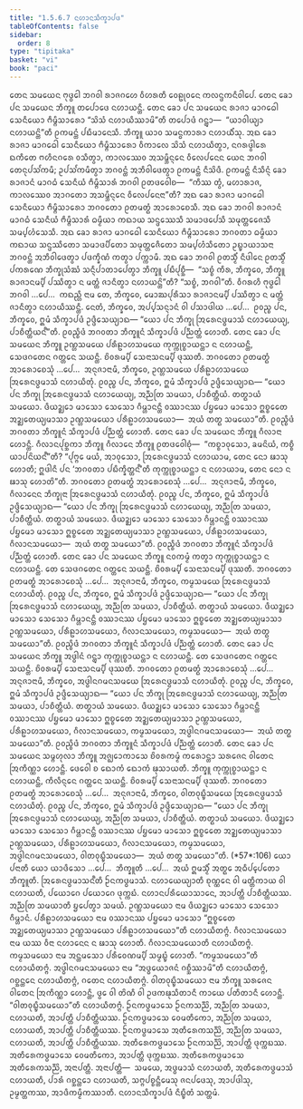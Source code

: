 ```yaml
---
title: "1.5.6.7 ᨶᩉᩣᨶᩈᩥᨠ᩠ᨡᩣᨸᨴ"
tableOfContents: false
sidebar:
  order: 8
type: "tipitaka"
basket: "vi"
book: "paci"
---
```



<DynamicBreadcrumb />

<Division number="357" book="paci">

<Paragraph number="1088" book="paci">
ᨲᩮᨶ ᩈᨾᨿᩮᨶ ᨻᩩᨴ᩠ᨵᩮᩤ ᨽᨣᩅᩤ ᩁᩣᨩᨣᩉᩮ ᩅᩥᩉᩁᨲᩥ ᩅᩮᩊᩩᩅᨶᩮ ᨠᩃᨶ᩠ᨴᨠᨶᩥᩅᩤᨸᩮ. ᨲᩮᨶ ᨡᩮᩣ ᨸᨶ ᩈᨾᨿᩮᨶ ᨽᩥᨠ᩠ᨡᩪ ᨲᨸᩮᩣᨴᩮ ᨶᩉᩣᨿᨶ᩠ᨲᩥ. ᨲᩮᨶ ᨡᩮᩣ ᨸᨶ ᩈᨾᨿᩮᨶ ᩁᩣᨩᩣ ᨾᩣᨣᨵᩮᩤ ᩈᩮᨶᩥᨿᩮᩣ ᨻᩥᨾ᩠ᨻᩥᩈᩣᩁᩮᩣ “ᩈᩦᩈᩴ ᨶᩉᩣᨿᩥᩔᩣᨾᩦ”ᨲᩥ ᨲᨸᩮᩣᨴᩴ ᨣᨶ᩠ᨲ᩠ᩅᩣ—  “ᨿᩣᩅᩤᨿ᩠ᨿᩣ ᨶᩉᩣᨿᨶ᩠ᨲᩦ”ᨲᩥ ᩑᨠᨾᨶ᩠ᨲᩴ ᨸᨭᩥᨾᩣᨶᩮᩈᩥ. ᨽᩥᨠ᩠ᨡᩪ ᨿᩣᩅ ᩈᨾᨶ᩠ᨵᨠᩣᩁᩣ ᨶᩉᩣᨿᩥᩴᩈᩩ. ᩋᨳ ᨡᩮᩣ ᩁᩣᨩᩣ ᨾᩣᨣᨵᩮᩤ ᩈᩮᨶᩥᨿᩮᩣ ᨻᩥᨾ᩠ᨻᩥᩈᩣᩁᩮᩣ ᩅᩥᨠᩣᩃᩮ ᩈᩦᩈᩴ ᨶᩉᩣᨿᩥᨲ᩠ᩅᩣ, ᨶᨣᩁᨴ᩠ᩅᩤᩁᩮ ᨳᨠᩥᨲᩮ ᨻᩉᩥᨶᨣᩁᩮ ᩅᩈᩥᨲ᩠ᩅᩣ, ᨠᩣᩃᩔᩮᩅ ᩋᩈᨾ᩠ᨽᩥᨶ᩠ᨶᩮᨶ ᩅᩥᩃᩮᨸᨶᩮᨶ ᨿᩮᨶ ᨽᨣᩅᩤ ᨲᩮᨶᩩᨸᩈᩘᨠᨾᩥ; ᩏᨸᩈᩘᨠᨾᩥᨲ᩠ᩅᩣ ᨽᨣᩅᨶ᩠ᨲᩴ ᩋᨽᩥᩅᩤᨴᩮᨲ᩠ᩅᩣ ᩑᨠᨾᨶ᩠ᨲᩴ ᨶᩥᩈᩦᨴᩥ. ᩑᨠᨾᨶ᩠ᨲᩴ ᨶᩥᩈᩥᨶ᩠ᨶᩴ ᨡᩮᩣ ᩁᩣᨩᩣᨶᩴ ᨾᩣᨣᨵᩴ ᩈᩮᨶᩥᨿᩴ ᨻᩥᨾ᩠ᨻᩥᩈᩣᩁᩴ ᨽᨣᩅᩤ ᩑᨲᨴᩅᩮᩤᨧ—  “ᨠᩥᩔ ᨲ᩠ᩅᩴ, ᨾᩉᩣᩁᩣᨩ, ᨠᩣᩃᩔᩮᩅ ᩋᩣᨣᨲᩮᩣ ᩋᩈᨾ᩠ᨽᩥᨶ᩠ᨶᩮᨶ ᩅᩥᩃᩮᨸᨶᩮᨶᩣ”ᨲᩥ? ᩋᨳ ᨡᩮᩣ ᩁᩣᨩᩣ ᨾᩣᨣᨵᩮᩤ ᩈᩮᨶᩥᨿᩮᩣ ᨻᩥᨾ᩠ᨻᩥᩈᩣᩁᩮᩣ ᨽᨣᩅᨲᩮᩣ ᩑᨲᨾᨲ᩠ᨳᩴ ᩋᩣᩁᩮᩣᨧᩮᩈᩥ. ᩋᨳ ᨡᩮᩣ ᨽᨣᩅᩤ ᩁᩣᨩᩣᨶᩴ ᨾᩣᨣᨵᩴ ᩈᩮᨶᩥᨿᩴ ᨻᩥᨾ᩠ᨻᩥᩈᩣᩁᩴ ᨵᨾ᩠ᨾᩥᨿᩣ ᨠᨳᩣᨿ ᩈᨶ᩠ᨴᩔᩮᩈᩥ ᩈᨾᩣᨴᨸᩮᩈᩥ ᩈᨾᩩᨲ᩠ᨲᩮᨩᩮᩈᩥ ᩈᨾ᩠ᨸᩉᩴᩈᩮᩈᩥ. ᩋᨳ ᨡᩮᩣ ᩁᩣᨩᩣ ᨾᩣᨣᨵᩮᩤ ᩈᩮᨶᩥᨿᩮᩣ ᨻᩥᨾ᩠ᨻᩥᩈᩣᩁᩮᩣ ᨽᨣᩅᨲᩣ ᨵᨾ᩠ᨾᩥᨿᩣ ᨠᨳᩣᨿ ᩈᨶ᩠ᨴᩔᩥᨲᩮᩣ ᩈᨾᩣᨴᨸᩥᨲᩮᩣ ᩈᨾᩩᨲ᩠ᨲᩮᨩᩥᨲᩮᩣ ᩈᨾ᩠ᨸᩉᩴᩈᩥᨲᩮᩣ ᩏᨭ᩠ᨮᩣᨿᩣᩈᨶᩣ ᨽᨣᩅᨶ᩠ᨲᩴ ᩋᨽᩥᩅᩤᨴᩮᨲ᩠ᩅᩣ ᨸᨴᨠ᩠ᨡᩥᨱᩴ ᨠᨲ᩠ᩅᩣ ᨸᨠ᩠ᨠᩣᨾᩥ.
</Paragraph>

<Paragraph number="1089" book="paci">
ᩋᨳ ᨡᩮᩣ ᨽᨣᩅᩤ ᩑᨲᩈ᩠ᨾᩥᩴ ᨶᩥᨴᩤᨶᩮ ᩑᨲᩈ᩠ᨾᩥᩴ ᨸᨠᩁᨱᩮ ᨽᩥᨠ᩠ᨡᩩᩈᩴᨥᩴ ᩈᨶ᩠ᨶᩥᨸᩣᨲᩣᨸᩮᨲ᩠ᩅᩣ ᨽᩥᨠ᩠ᨡᩪ ᨸᨭᩥᨸᩩᨧ᩠ᨨᩥ—  “ᩈᨧ᩠ᨧᩴ ᨠᩥᩁ, ᨽᩥᨠ᩠ᨡᩅᩮ, ᨽᩥᨠ᩠ᨡᩪ ᩁᩣᨩᩣᨶᨾ᩠ᨸᩥ ᨸᩔᩥᨲ᩠ᩅᩣ ᨶ ᨾᨲ᩠ᨲᩴ ᨩᩣᨶᩥᨲ᩠ᩅᩣ ᨶᩉᩣᨿᨶ᩠ᨲᩦ”ᨲᩥ? “ᩈᨧ᩠ᨧᩴ, ᨽᨣᩅᩤ”ᨲᩥ. ᩅᩥᨣᩁᩉᩥ ᨻᩩᨴ᩠ᨵᩮᩤ ᨽᨣᩅᩤ …ᨸᩮ…  ᨠᨳᨬ᩠ᩉᩥ ᨶᩣᨾ ᨲᩮ, ᨽᩥᨠ᩠ᨡᩅᩮ, ᨾᩮᩣᨥᨸᩩᩁᩥᩈᩣ ᩁᩣᨩᩣᨶᨾ᩠ᨸᩥ ᨸᩔᩥᨲ᩠ᩅᩣ ᨶ ᨾᨲ᩠ᨲᩴ ᨩᩣᨶᩥᨲ᩠ᩅᩣ ᨶᩉᩣᨿᩥᩔᨶ᩠ᨲᩥ. ᨶᩮᨲᩴ, ᨽᩥᨠ᩠ᨡᩅᩮ, ᩋᨸ᩠ᨸᩈᨶ᩠ᨶᩣᨶᩴ ᩅᩤ ᨸᩈᩣᨴᩤᨿ …ᨸᩮ…  ᩑᩅᨬ᩠ᨧ ᨸᨶ, ᨽᩥᨠ᩠ᨡᩅᩮ, ᩍᨾᩴ ᩈᩥᨠ᩠ᨡᩣᨸᨴᩴ ᩏᨴ᩠ᨴᩥᩈᩮᨿ᩠ᨿᩣᨳ—
</Paragraph>

<Paragraph number="1090" book="paci">
<Emphasis>“ᨿᩮᩣ ᨸᨶ ᨽᩥᨠ᩠ᨡᩩ ᩒᩁᩮᨶᨴ᩠ᨵᨾᩣᩈᩴ ᨶᩉᩣᨿᩮᨿ᩠ᨿ, ᨸᩣᨧᩥᨲ᩠ᨲᩥᨿᨶ᩺”</Emphasis>ᨲᩥ.
</Paragraph>

<Paragraph number="1091" book="paci">
ᩑᩅᨬ᩠ᨧᩥᨴᩴ ᨽᨣᩅᨲᩣ ᨽᩥᨠ᩠ᨡᩪᨶᩴ ᩈᩥᨠ᩠ᨡᩣᨸᨴᩴ ᨸᨬ᩠ᨬᨲ᩠ᨲᩴ ᩉᩮᩣᨲᩥ.
</Paragraph>

</Division>
<Division number="358" book="paci">

<Paragraph number="1092" book="paci">
ᨲᩮᨶ ᨡᩮᩣ ᨸᨶ ᩈᨾᨿᩮᨶ ᨽᩥᨠ᩠ᨡᩪ ᩏᨱ᩠ᩉᩈᨾᨿᩮ ᨸᩁᩥᩊᩣᩉᩈᨾᨿᩮ ᨠᩩᨠ᩠ᨠᩩᨧ᩠ᨧᩣᨿᨶ᩠ᨲᩣ ᨶ ᨶᩉᩣᨿᨶ᩠ᨲᩥ, ᩈᩮᨴᨣᨲᩮᨶ ᨣᨲ᩠ᨲᩮᨶ ᩈᨿᨶ᩠ᨲᩥ. ᨧᩦᩅᩁᨾ᩠ᨸᩥ ᩈᩮᨶᩣᩈᨶᨾ᩠ᨸᩥ ᨴᩩᩔᨲᩥ. ᨽᨣᩅᨲᩮᩣ ᩑᨲᨾᨲ᩠ᨳᩴ ᩋᩣᩁᩮᩣᨧᩮᩈᩩᩴ …ᨸᩮ…  ᩋᨶᩩᨩᩣᨶᩣᨾᩥ, ᨽᩥᨠ᩠ᨡᩅᩮ, ᩏᨱ᩠ᩉᩈᨾᨿᩮ ᨸᩁᩥᩊᩣᩉᩈᨾᨿᩮ ᩒᩁᩮᨶᨴ᩠ᨵᨾᩣᩈᩴ ᨶᩉᩣᨿᩥᨲᩩᩴ. ᩑᩅᨬ᩠ᨧ ᨸᨶ, ᨽᩥᨠ᩠ᨡᩅᩮ, ᩍᨾᩴ ᩈᩥᨠ᩠ᨡᩣᨸᨴᩴ ᩏᨴ᩠ᨴᩥᩈᩮᨿ᩠ᨿᩣᨳ—
</Paragraph>

<Paragraph number="1093" book="paci">
<Emphasis>“ᨿᩮᩣ ᨸᨶ ᨽᩥᨠ᩠ᨡᩩ ᩒᩁᩮᨶᨴ᩠ᨵᨾᩣᩈᩴ ᨶᩉᩣᨿᩮᨿ᩠ᨿ, ᩋᨬ᩠ᨬᨲᩕ ᩈᨾᨿᩣ, ᨸᩣᨧᩥᨲ᩠ᨲᩥᨿᩴ. ᨲᨲ᩠ᨳᩣᨿᩴ ᩈᨾᨿᩮᩣ. ᨴᩥᨿᨯ᩠ᨰᩮᩣ ᨾᩣᩈᩮᩣ ᩈᩮᩈᩮᩣ ᨣᩥᨾ᩠ᩉᩣᨶᨶ᩠ᨲᩥ ᩅᩔᩣᨶᩔ ᨸᨮᨾᩮᩣ ᨾᩣᩈᩮᩣ ᩍᨧ᩠ᨧᩮᨲᩮ ᩋᨯ᩠ᨰᨲᩮᨿ᩠ᨿᨾᩣᩈᩣ ᩏᨱ᩠ᩉᩈᨾᨿᩮᩣ ᨸᩁᩥᩊᩣᩉᩈᨾᨿᩮᩣ—  ᩋᨿᩴ ᨲᨲ᩠ᨳ ᩈᨾᨿᩮᩣ”</Emphasis>ᨲᩥ.
</Paragraph>

<Paragraph number="1094" book="paci">
ᩑᩅᨬ᩠ᨧᩥᨴᩴ ᨽᨣᩅᨲᩣ ᨽᩥᨠ᩠ᨡᩪᨶᩴ ᩈᩥᨠ᩠ᨡᩣᨸᨴᩴ ᨸᨬ᩠ᨬᨲ᩠ᨲᩴ ᩉᩮᩣᨲᩥ.
</Paragraph>

</Division>
<Division number="359" book="paci">

<Paragraph number="1095" book="paci">
ᨲᩮᨶ ᨡᩮᩣ ᨸᨶ ᩈᨾᨿᩮᨶ ᨽᩥᨠ᩠ᨡᩪ ᨣᩥᩃᩣᨶᩣ ᩉᩮᩣᨶ᩠ᨲᩥ. ᨣᩥᩃᩣᨶᨸᩩᨧ᩠ᨨᨠᩣ ᨽᩥᨠ᩠ᨡᩪ ᨣᩥᩃᩣᨶᩮ ᨽᩥᨠ᩠ᨡᩪ ᩑᨲᨴᩅᩮᩤᨧᩩᩴ—  “ᨠᨧ᩠ᨧᩣᩅᩩᩈᩮᩣ, ᨡᨾᨶᩦᨿᩴ, ᨠᨧ᩠ᨧᩥ ᨿᩣᨸᨶᩦᨿᨶ᩺”ᨲᩥ? “ᨸᩩᨻ᩠ᨻᩮ ᨾᨿᩴ, ᩋᩣᩅᩩᩈᩮᩣ, ᩒᩁᩮᨶᨴ᩠ᨵᨾᩣᩈᩴ ᨶᩉᩣᨿᩣᨾ, ᨲᩮᨶ ᨶᩮᩣ ᨹᩣᩈᩩ ᩉᩮᩣᨲᩥ; ᩍᨴᩤᨶᩥ ᨸᨶ ‘ᨽᨣᩅᨲᩣ ᨸᨭᩥᨠ᩠ᨡᩥᨲ᩠ᨲᨶ᩺’ᨲᩥ ᨠᩩᨠ᩠ᨠᩩᨧ᩠ᨧᩣᨿᨶ᩠ᨲᩣ ᨶ ᨶᩉᩣᨿᩣᨾ, ᨲᩮᨶ ᨶᩮᩣ ᨶ ᨹᩣᩈᩩ ᩉᩮᩣᨲᩦ”ᨲᩥ. ᨽᨣᩅᨲᩮᩣ ᩑᨲᨾᨲ᩠ᨳᩴ ᩋᩣᩁᩮᩣᨧᩮᩈᩩᩴ …ᨸᩮ…  ᩋᨶᩩᨩᩣᨶᩣᨾᩥ, ᨽᩥᨠ᩠ᨡᩅᩮ, ᨣᩥᩃᩣᨶᩮᨶ ᨽᩥᨠ᩠ᨡᩩᨶᩣ ᩒᩁᩮᨶᨴ᩠ᨵᨾᩣᩈᩴ ᨶᩉᩣᨿᩥᨲᩩᩴ. ᩑᩅᨬ᩠ᨧ ᨸᨶ, ᨽᩥᨠ᩠ᨡᩅᩮ, ᩍᨾᩴ ᩈᩥᨠ᩠ᨡᩣᨸᨴᩴ ᩏᨴ᩠ᨴᩥᩈᩮᨿ᩠ᨿᩣᨳ—
</Paragraph>

<Paragraph number="1096" book="paci">
<Emphasis>“ᨿᩮᩣ ᨸᨶ ᨽᩥᨠ᩠ᨡᩩ ᩒᩁᩮᨶᨴ᩠ᨵᨾᩣᩈᩴ ᨶᩉᩣᨿᩮᨿ᩠ᨿ, ᩋᨬ᩠ᨬᨲᩕ ᩈᨾᨿᩣ, ᨸᩣᨧᩥᨲ᩠ᨲᩥᨿᩴ. ᨲᨲ᩠ᨳᩣᨿᩴ ᩈᨾᨿᩮᩣ. ᨴᩥᨿᨯ᩠ᨰᩮᩣ ᨾᩣᩈᩮᩣ ᩈᩮᩈᩮᩣ ᨣᩥᨾ᩠ᩉᩣᨶᨶ᩠ᨲᩥ ᩅᩔᩣᨶᩔ ᨸᨮᨾᩮᩣ ᨾᩣᩈᩮᩣ ᩍᨧ᩠ᨧᩮᨲᩮ ᩋᨯ᩠ᨰᨲᩮᨿ᩠ᨿᨾᩣᩈᩣ ᩏᨱ᩠ᩉᩈᨾᨿᩮᩣ, ᨸᩁᩥᩊᩣᩉᩈᨾᨿᩮᩣ, ᨣᩥᩃᩣᨶᩈᨾᨿᩮᩣ—  ᩋᨿᩴ ᨲᨲ᩠ᨳ ᩈᨾᨿᩮᩣ”</Emphasis>ᨲᩥ.
</Paragraph>

<Paragraph number="1097" book="paci">
ᩑᩅᨬ᩠ᨧᩥᨴᩴ ᨽᨣᩅᨲᩣ ᨽᩥᨠ᩠ᨡᩪᨶᩴ ᩈᩥᨠ᩠ᨡᩣᨸᨴᩴ ᨸᨬ᩠ᨬᨲ᩠ᨲᩴ ᩉᩮᩣᨲᩥ.
</Paragraph>

</Division>
<Division number="360" book="paci">

<Paragraph number="1098" book="paci">
ᨲᩮᨶ ᨡᩮᩣ ᨸᨶ ᩈᨾᨿᩮᨶ ᨽᩥᨠ᩠ᨡᩪ ᨶᩅᨠᨾ᩠ᨾᩴ ᨠᨲ᩠ᩅᩣ ᨠᩩᨠ᩠ᨠᩩᨧ᩠ᨧᩣᨿᨶ᩠ᨲᩣ ᨶ ᨶᩉᩣᨿᨶ᩠ᨲᩥ. ᨲᩮ ᩈᩮᨴᨣᨲᩮᨶ ᨣᨲ᩠ᨲᩮᨶ ᩈᨿᨶ᩠ᨲᩥ. ᨧᩦᩅᩁᨾ᩠ᨸᩥ ᩈᩮᨶᩣᩈᨶᨾ᩠ᨸᩥ ᨴᩩᩔᨲᩥ. ᨽᨣᩅᨲᩮᩣ ᩑᨲᨾᨲ᩠ᨳᩴ ᩋᩣᩁᩮᩣᨧᩮᩈᩩᩴ …ᨸᩮ…  ᩋᨶᩩᨩᩣᨶᩣᨾᩥ, ᨽᩥᨠ᩠ᨡᩅᩮ, ᨠᨾ᩠ᨾᩈᨾᨿᩮ ᩒᩁᩮᨶᨴ᩠ᨵᨾᩣᩈᩴ ᨶᩉᩣᨿᩥᨲᩩᩴ. ᩑᩅᨬ᩠ᨧ ᨸᨶ, ᨽᩥᨠ᩠ᨡᩅᩮ, ᩍᨾᩴ ᩈᩥᨠ᩠ᨡᩣᨸᨴᩴ ᩏᨴ᩠ᨴᩥᩈᩮᨿ᩠ᨿᩣᨳ—
</Paragraph>

<Paragraph number="1099" book="paci">
<Emphasis>“ᨿᩮᩣ ᨸᨶ ᨽᩥᨠ᩠ᨡᩩ ᩒᩁᩮᨶᨴ᩠ᨵᨾᩣᩈᩴ ᨶᩉᩣᨿᩮᨿ᩠ᨿ, ᩋᨬ᩠ᨬᨲᩕ ᩈᨾᨿᩣ, ᨸᩣᨧᩥᨲ᩠ᨲᩥᨿᩴ. ᨲᨲ᩠ᨳᩣᨿᩴ ᩈᨾᨿᩮᩣ. ᨴᩥᨿᨯ᩠ᨰᩮᩣ ᨾᩣᩈᩮᩣ ᩈᩮᩈᩮᩣ ᨣᩥᨾ᩠ᩉᩣᨶᨶ᩠ᨲᩥ ᩅᩔᩣᨶᩔ ᨸᨮᨾᩮᩣ ᨾᩣᩈᩮᩣ ᩍᨧ᩠ᨧᩮᨲᩮ ᩋᨯ᩠ᨰᨲᩮᨿ᩠ᨿᨾᩣᩈᩣ ᩏᨱ᩠ᩉᩈᨾᨿᩮᩣ, ᨸᩁᩥᩊᩣᩉᩈᨾᨿᩮᩣ, ᨣᩥᩃᩣᨶᩈᨾᨿᩮᩣ, ᨠᨾ᩠ᨾᩈᨾᨿᩮᩣ—  ᩋᨿᩴ ᨲᨲ᩠ᨳ ᩈᨾᨿᩮᩣ”</Emphasis>ᨲᩥ.
</Paragraph>

<Paragraph number="1100" book="paci">
ᩑᩅᨬ᩠ᨧᩥᨴᩴ ᨽᨣᩅᨲᩣ ᨽᩥᨠ᩠ᨡᩪᨶᩴ ᩈᩥᨠ᩠ᨡᩣᨸᨴᩴ ᨸᨬ᩠ᨬᨲ᩠ᨲᩴ ᩉᩮᩣᨲᩥ.
</Paragraph>

</Division>
<Division number="361" book="paci">

<Paragraph number="1101" book="paci">
ᨲᩮᨶ ᨡᩮᩣ ᨸᨶ ᩈᨾᨿᩮᨶ ᨽᩥᨠ᩠ᨡᩪ ᩋᨴ᩠ᨵᩤᨶᩴ ᨣᨶ᩠ᨲ᩠ᩅᩣ ᨠᩩᨠ᩠ᨠᩩᨧ᩠ᨧᩣᨿᨶ᩠ᨲᩣ ᨶ ᨶᩉᩣᨿᨶ᩠ᨲᩥ. ᨲᩮ ᩈᩮᨴᨣᨲᩮᨶ ᨣᨲ᩠ᨲᩮᨶ ᩈᨿᨶ᩠ᨲᩥ. ᨧᩦᩅᩁᨾ᩠ᨸᩥ ᩈᩮᨶᩣᩈᨶᨾ᩠ᨸᩥ ᨴᩩᩔᨲᩥ. ᨽᨣᩅᨲᩮᩣ ᩑᨲᨾᨲ᩠ᨳᩴ ᩋᩣᩁᩮᩣᨧᩮᩈᩩᩴ …ᨸᩮ…  ᩋᨶᩩᨩᩣᨶᩣᨾᩥ, ᨽᩥᨠ᩠ᨡᩅᩮ, ᩋᨴ᩠ᨵᩤᨶᨣᨾᨶᩈᨾᨿᩮ ᩒᩁᩮᨶᨴ᩠ᨵᨾᩣᩈᩴ ᨶᩉᩣᨿᩥᨲᩩᩴ. ᩑᩅᨬ᩠ᨧ ᨸᨶ, ᨽᩥᨠ᩠ᨡᩅᩮ, ᩍᨾᩴ ᩈᩥᨠ᩠ᨡᩣᨸᨴᩴ ᩏᨴ᩠ᨴᩥᩈᩮᨿ᩠ᨿᩣᨳ—
</Paragraph>

<Paragraph number="1102" book="paci">
<Emphasis>“ᨿᩮᩣ ᨸᨶ ᨽᩥᨠ᩠ᨡᩩ ᩒᩁᩮᨶᨴ᩠ᨵᨾᩣᩈᩴ ᨶᩉᩣᨿᩮᨿ᩠ᨿ, ᩋᨬ᩠ᨬᨲᩕ ᩈᨾᨿᩣ, ᨸᩣᨧᩥᨲ᩠ᨲᩥᨿᩴ. ᨲᨲ᩠ᨳᩣᨿᩴ ᩈᨾᨿᩮᩣ. ᨴᩥᨿᨯ᩠ᨰᩮᩣ ᨾᩣᩈᩮᩣ ᩈᩮᩈᩮᩣ ᨣᩥᨾ᩠ᩉᩣᨶᨶ᩠ᨲᩥ ᩅᩔᩣᨶᩔ ᨸᨮᨾᩮᩣ ᨾᩣᩈᩮᩣ ᩍᨧ᩠ᨧᩮᨲᩮ ᩋᨯ᩠ᨰᨲᩮᨿ᩠ᨿᨾᩣᩈᩣ ᩏᨱ᩠ᩉᩈᨾᨿᩮᩣ, ᨸᩁᩥᩊᩣᩉᩈᨾᨿᩮᩣ, ᨣᩥᩃᩣᨶᩈᨾᨿᩮᩣ, ᨠᨾ᩠ᨾᩈᨾᨿᩮᩣ, ᩋᨴ᩠ᨵᩤᨶᨣᨾᨶᩈᨾᨿᩮᩣ—  ᩋᨿᩴ ᨲᨲ᩠ᨳ ᩈᨾᨿᩮᩣ”</Emphasis>ᨲᩥ.
</Paragraph>

<Paragraph number="1103" book="paci">
ᩑᩅᨬ᩠ᨧᩥᨴᩴ ᨽᨣᩅᨲᩣ ᨽᩥᨠ᩠ᨡᩪᨶᩴ ᩈᩥᨠ᩠ᨡᩣᨸᨴᩴ ᨸᨬ᩠ᨬᨲ᩠ᨲᩴ ᩉᩮᩣᨲᩥ.
</Paragraph>

</Division>
<Division number="362" book="paci">

<Paragraph number="1104" book="paci">
ᨲᩮᨶ ᨡᩮᩣ ᨸᨶ ᩈᨾᨿᩮᨶ ᩈᨾ᩠ᨻᩉᩩᩃᩣ ᨽᩥᨠ᩠ᨡᩪ ᩋᨩ᩠ᨫᩮᩣᨠᩣᩈᩮ ᨧᩦᩅᩁᨠᨾ᩠ᨾᩴ ᨠᩁᩮᩣᨶ᩠ᨲᩣ ᩈᩁᨩᩮᨶ ᩅᩤᨲᩮᨶ ᩒᨠᩥᨱ᩠ᨱᩣ ᩉᩮᩣᨶ᩠ᨲᩥ. ᨴᩮᩅᩮᩤ ᨧ ᨳᩮᩣᨠᩴ ᨳᩮᩣᨠᩴ ᨹᩩᩈᩣᨿᨲᩥ. ᨽᩥᨠ᩠ᨡᩪ ᨠᩩᨠ᩠ᨠᩩᨧ᩠ᨧᩣᨿᨶ᩠ᨲᩣ ᨶ ᨶᩉᩣᨿᨶ᩠ᨲᩥ, ᨠᩥᩃᩥᨶ᩠ᨶᩮᨶ ᨣᨲ᩠ᨲᩮᨶ ᩈᨿᨶ᩠ᨲᩥ. ᨧᩦᩅᩁᨾ᩠ᨸᩥ ᩈᩮᨶᩣᩈᨶᨾ᩠ᨸᩥ ᨴᩩᩔᨲᩥ. ᨽᨣᩅᨲᩮᩣ ᩑᨲᨾᨲ᩠ᨳᩴ ᩋᩣᩁᩮᩣᨧᩮᩈᩩᩴ …ᨸᩮ…  ᩋᨶᩩᨩᩣᨶᩣᨾᩥ, ᨽᩥᨠ᩠ᨡᩅᩮ, ᩅᩤᨲᩅᩩᨭ᩠ᨮᩥᩈᨾᨿᩮ ᩒᩁᩮᨶᨴ᩠ᨵᨾᩣᩈᩴ ᨶᩉᩣᨿᩥᨲᩩᩴ. ᩑᩅᨬ᩠ᨧ ᨸᨶ, ᨽᩥᨠ᩠ᨡᩅᩮ, ᩍᨾᩴ ᩈᩥᨠ᩠ᨡᩣᨸᨴᩴ ᩏᨴ᩠ᨴᩥᩈᩮᨿ᩠ᨿᩣᨳ—
</Paragraph>

</Division>
<Division number="363" book="paci">

<Paragraph number="1105" book="paci">
<Emphasis>“ᨿᩮᩣ ᨸᨶ ᨽᩥᨠ᩠ᨡᩩ ᩒᩁᩮᨶᨴ᩠ᨵᨾᩣᩈᩴ ᨶᩉᩣᨿᩮᨿ᩠ᨿ, ᩋᨬ᩠ᨬᨲᩕ ᩈᨾᨿᩣ, ᨸᩣᨧᩥᨲ᩠ᨲᩥᨿᩴ. ᨲᨲ᩠ᨳᩣᨿᩴ ᩈᨾᨿᩮᩣ. ᨴᩥᨿᨯ᩠ᨰᩮᩣ ᨾᩣᩈᩮᩣ ᩈᩮᩈᩮᩣ ᨣᩥᨾ᩠ᩉᩣᨶᨶ᩠ᨲᩥ ᩅᩔᩣᨶᩔ ᨸᨮᨾᩮᩣ ᨾᩣᩈᩮᩣ ᩍᨧ᩠ᨧᩮᨲᩮ ᩋᨯ᩠ᨰᨲᩮᨿ᩠ᨿᨾᩣᩈᩣ ᩏᨱ᩠ᩉᩈᨾᨿᩮᩣ, ᨸᩁᩥᩊᩣᩉᩈᨾᨿᩮᩣ, ᨣᩥᩃᩣᨶᩈᨾᨿᩮᩣ, ᨠᨾ᩠ᨾᩈᨾᨿᩮᩣ, ᩋᨴ᩠ᨵᩤᨶᨣᨾᨶᩈᨾᨿᩮᩣ, ᩅᩤᨲᩅᩩᨭ᩠ᨮᩥᩈᨾᨿᩮᩣ—  ᩋᨿᩴ ᨲᨲ᩠ᨳ ᩈᨾᨿᩮᩣ”</Emphasis>ᨲᩥ. (*57*:<Emphasis>106</Emphasis>)
</Paragraph>

</Division>
<Division number="364" book="paci">

<Paragraph number="1106" book="paci">
<Emphasis>ᨿᩮᩣ ᨸᨶᩣ</Emphasis>ᨲᩥ ᨿᩮᩣ ᨿᩣᨴᩥᩈᩮᩣ …ᨸᩮ…  <Emphasis>ᨽᩥᨠ᩠ᨡᩪ</Emphasis>ᨲᩥ …ᨸᩮ…  ᩋᨿᩴ ᩍᨾᩈ᩠ᨾᩥᩴ ᩋᨲ᩠ᨳᩮ ᩋᨵᩥᨸ᩠ᨸᩮᨲᩮᩣ ᨽᩥᨠ᩠ᨡᩪᨲᩥ.
</Paragraph>

<Paragraph number="1107" book="paci">
<Emphasis>ᩒᩁᩮᨶᨴ᩠ᨵᨾᩣᩈᨶ᩺</Emphasis>ᨲᩥ ᩐᨶᨠᨴ᩠ᨵᨾᩣᩈᩴ.
</Paragraph>

<Paragraph number="1108" book="paci">
<Emphasis>ᨶᩉᩣᨿᩮᨿ᩠ᨿᩣ</Emphasis>ᨲᩥ ᨧᩩᨱ᩠ᨱᩮᨶ ᩅᩤ ᨾᨲ᩠ᨲᩥᨠᩣᨿ ᩅᩤ ᨶᩉᩣᨿᨲᩥ, ᨸᨿᩮᩣᨣᩮ ᨸᨿᩮᩣᨣᩮ ᨴᩩᨠ᩠ᨠᨭᩴ. ᨶᩉᩣᨶᨸᩁᩥᨿᩮᩣᩈᩣᨶᩮ, ᩋᩣᨸᨲ᩠ᨲᩥ ᨸᩣᨧᩥᨲ᩠ᨲᩥᨿᩔ.
</Paragraph>

<Paragraph number="1109" book="paci">
<Emphasis>ᩋᨬ᩠ᨬᨲᩕ ᩈᨾᨿᩣ</Emphasis>ᨲᩥ ᨮᨸᩮᨲ᩠ᩅᩣ ᩈᨾᨿᩴ.
</Paragraph>

<Paragraph number="1110" book="paci">
<Emphasis>ᩏᨱ᩠ᩉᩈᨾᨿᩮᩣ</Emphasis> ᨶᩣᨾ ᨴᩥᨿᨯ᩠ᨰᩮᩣ ᨾᩣᩈᩮᩣ ᩈᩮᩈᩮᩣ ᨣᩥᨾ᩠ᩉᩣᨶᩴ. <Emphasis>ᨸᩁᩥᩊᩣᩉᩈᨾᨿᩮᩣ</Emphasis> ᨶᩣᨾ ᩅᩔᩣᨶᩔ ᨸᨮᨾᩮᩣ ᨾᩣᩈᩮᩣ “ᩍᨧ᩠ᨧᩮᨲᩮ ᩋᨯ᩠ᨰᨲᩮᨿ᩠ᨿᨾᩣᩈᩣ ᩏᨱ᩠ᩉᩈᨾᨿᩮᩣ ᨸᩁᩥᩊᩣᩉᩈᨾᨿᩮᩣ”ᨲᩥ ᨶᩉᩣᨿᩥᨲᨻ᩠ᨻᩴ.
</Paragraph>

<Paragraph number="1111" book="paci">
<Emphasis>ᨣᩥᩃᩣᨶᩈᨾᨿᩮᩣ</Emphasis> ᨶᩣᨾ ᨿᩔ ᩅᩥᨶᩣ ᨶᩉᩣᨶᩮᨶ ᨶ ᨹᩣᩈᩩ ᩉᩮᩣᨲᩥ. ᨣᩥᩃᩣᨶᩈᨾᨿᩮᩣᨲᩥ ᨶᩉᩣᨿᩥᨲᨻ᩠ᨻᩴ.
</Paragraph>

<Paragraph number="1112" book="paci">
<Emphasis>ᨠᨾ᩠ᨾᩈᨾᨿᩮᩣ</Emphasis> ᨶᩣᨾ ᩋᨶ᩠ᨲᨾᩈᩮᩣ ᨸᩁᩥᩅᩮᨱᨾ᩠ᨸᩥ ᩈᨾ᩠ᨾᨭ᩠ᨮᩴ ᩉᩮᩣᨲᩥ. “ᨠᨾ᩠ᨾᩈᨾᨿᩮᩣ”ᨲᩥ ᨶᩉᩣᨿᩥᨲᨻ᩠ᨻᩴ.
</Paragraph>

<Paragraph number="1113" book="paci">
<Emphasis>ᩋᨴ᩠ᨵᩤᨶᨣᨾᨶᩈᨾᨿᩮᩣ</Emphasis> ᨶᩣᨾ “ᩋᨴ᩠ᨵᨿᩮᩣᨩᨶᩴ ᨣᨧ᩠ᨨᩥᩔᩣᨾᩦ”ᨲᩥ ᨶᩉᩣᨿᩥᨲᨻ᩠ᨻᩴ, ᨣᨧ᩠ᨨᨶ᩠ᨲᩮᨶ ᨶᩉᩣᨿᩥᨲᨻ᩠ᨻᩴ, ᨣᨲᩮᨶ ᨶᩉᩣᨿᩥᨲᨻ᩠ᨻᩴ.
</Paragraph>

<Paragraph number="1114" book="paci">
<Emphasis>ᩅᩤᨲᩅᩩᨭ᩠ᨮᩥᩈᨾᨿᩮᩣ</Emphasis> ᨶᩣᨾ ᨽᩥᨠ᩠ᨡᩪ ᩈᩁᨩᩮᨶ ᩅᩤᨲᩮᨶ ᩒᨠᩥᨱ᩠ᨱᩣ ᩉᩮᩣᨶ᩠ᨲᩥ, ᨴ᩠ᩅᩮ ᩅᩤ ᨲᩦᨱᩥ ᩅᩤ ᩏᨴᨠᨹᩩᩈᩥᨲᩣᨶᩥ ᨠᩣᨿᩮ ᨸᨲᩥᨲᩣᨶᩥ ᩉᩮᩣᨶ᩠ᨲᩥ. “ᩅᩤᨲᩅᩩᨭ᩠ᨮᩥᩈᨾᨿᩮᩣ”ᨲᩥ ᨶᩉᩣᨿᩥᨲᨻ᩠ᨻᩴ.
</Paragraph>

</Division>
<Division number="365" book="paci">

<Paragraph number="1115" book="paci">
ᩐᨶᨠᨴ᩠ᨵᨾᩣᩈᩮ ᩐᨶᨠᩈᨬ᩠ᨬᩦ, ᩋᨬ᩠ᨬᨲᩕ ᩈᨾᨿᩣ, ᨶᩉᩣᨿᨲᩥ, ᩋᩣᨸᨲ᩠ᨲᩥ ᨸᩣᨧᩥᨲ᩠ᨲᩥᨿᩔ. ᩐᨶᨠᨴ᩠ᨵᨾᩣᩈᩮ ᩅᩮᨾᨲᩥᨠᩮᩣ, ᩋᨬ᩠ᨬᨲᩕ ᩈᨾᨿᩣ, ᨶᩉᩣᨿᨲᩥ, ᩋᩣᨸᨲ᩠ᨲᩥ ᨸᩣᨧᩥᨲ᩠ᨲᩥᨿᩔ. ᩐᨶᨠᨴ᩠ᨵᨾᩣᩈᩮ ᩋᨲᩥᩁᩮᨠᩈᨬ᩠ᨬᩦ, ᩋᨬ᩠ᨬᨲᩕ ᩈᨾᨿᩣ, ᨶᩉᩣᨿᨲᩥ, ᩋᩣᨸᨲ᩠ᨲᩥ ᨸᩣᨧᩥᨲ᩠ᨲᩥᨿᩔ.
</Paragraph>

<Paragraph number="1116" book="paci">
ᩋᨲᩥᩁᩮᨠᨴ᩠ᨵᨾᩣᩈᩮ ᩐᨶᨠᩈᨬ᩠ᨬᩦ, ᩋᩣᨸᨲ᩠ᨲᩥ ᨴᩩᨠ᩠ᨠᨭᩔ. ᩋᨲᩥᩁᩮᨠᨴ᩠ᨵᨾᩣᩈᩮ ᩅᩮᨾᨲᩥᨠᩮᩣ, ᩋᩣᨸᨲ᩠ᨲᩥ ᨴᩩᨠ᩠ᨠᨭᩔ. ᩋᨲᩥᩁᩮᨠᨴ᩠ᨵᨾᩣᩈᩮ ᩋᨲᩥᩁᩮᨠᩈᨬ᩠ᨬᩦ, ᩋᨶᩣᨸᨲ᩠ᨲᩥ.
</Paragraph>

</Division>
<Division number="366" book="paci">

<Paragraph number="1117" book="paci">
ᩋᨶᩣᨸᨲ᩠ᨲᩥ—  ᩈᨾᨿᩮ, ᩋᨴ᩠ᨵᨾᩣᩈᩴ ᨶᩉᩣᨿᨲᩥ, ᩋᨲᩥᩁᩮᨠᨴ᩠ᨵᨾᩣᩈᩴ ᨶᩉᩣᨿᨲᩥ, ᨸᩣᩁᩴ ᨣᨧ᩠ᨨᨶ᩠ᨲᩮᩣ ᨶᩉᩣᨿᨲᩥ, ᩈᨻ᩠ᨻᨸᨧ᩠ᨧᨶ᩠ᨲᩥᨾᩮᩈᩩ ᨩᨶᨸᨴᩮᩈᩩ, ᩋᩣᨸᨴᩤᩈᩩ, ᩏᨾ᩠ᨾᨲ᩠ᨲᨠᩔ, ᩋᩣᨴᩥᨠᨾ᩠ᨾᩥᨠᩔᩣᨲᩥ.

</Paragraph>
</Division>

<Paragraph number="1118" type="center" book="paci">
ᨶᩉᩣᨶᩈᩥᨠ᩠ᨡᩣᨸᨴᩴ ᨶᩥᨭ᩠ᨮᩥᨲᩴ ᩈᨲ᩠ᨲᨾᩴ.
</Paragraph>
